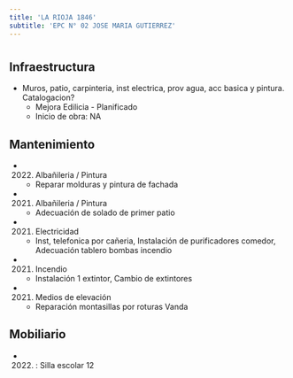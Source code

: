 ```yaml
---
title: 'LA RIOJA 1846'
subtitle: 'EPC N° 02 JOSE MARIA GUTIERREZ'
---
```


#
## Infraestructura

* Muros, patio, carpinteria, inst electrica, prov agua, acc basica y pintura. Catalogacion? 
    + Mejora Edilicia - Planificado 
    + Inicio de obra: NA 






## Mantenimiento

*  (2022) Albañileria / Pintura 
    + Reparar molduras y pintura de fachada

*  (2021) Albañileria / Pintura 
    + Adecuación de solado de primer patio

*  (2021) Electricidad 
    + Inst, telefonica por cañeria, Instalación de purificadores comedor, Adecuación tablero bombas incendio

*  (2021) Incendio 
    + Instalación 1 extintor, Cambio  de extintores

*  (2021) Medios de elevación 
    + Reparación montasillas por roturas Vanda





## Mobiliario

*  (2022) : Silla escolar 12 



